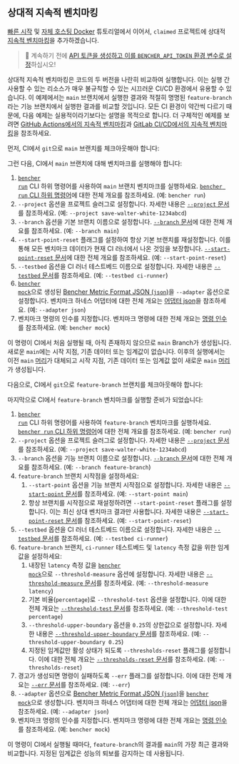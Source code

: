 
## 상대적 지속적 벤치마킹

[빠른 시작][quick start] 및 [자체 호스팅 Docker][docker self-hosted] 튜토리얼에서 이어서, `claimed` 프로젝트에 상대적 [지속적 벤치마킹][continuous benchmarking]을 추가하겠습니다.

> 🐰 계속하기 전에
> [API 토큰을 생성하고 이를 `BENCHER_API_TOKEN` 환경 변수로 설정][create an api token]하십시오!

[quick start]: /ko/docs/tutorial/quick-start/
[docker self-hosted]: /ko/docs/tutorial/docker/
[continuous benchmarking]: /ko/docs/explanation/continuous-benchmarking/
[create an api token]: /ko/docs/tutorial/quick-start/#create-an-api-token

상대적 지속적 벤치마킹은 코드의 두 버전을 나란히 비교하여 실행합니다. 이는 실행 간 사용할 수 있는 리소스가 매우 불규칙할 수 있는 시끄러운 CI/CD 환경에서 유용할 수 있습니다. 이 예제에서는 `main` 브랜치에서 실행한 결과와 적절히 명명된 `feature-branch`라는 기능 브랜치에서 실행한 결과를 비교할 것입니다. 모든 CI 환경이 약간씩 다르기 때문에, 다음 예제는 실용적이라기보다는 설명을 목적으로 합니다. 더 구체적인 예제를 보려면 [GitHub Actions에서의 지속적 벤치마킹][github actions]과 [GitLab CI/CD에서의 지속적 벤치마킹][gitlab ci/cd]을 참조하세요.

[github actions]: /ko/docs/how-to/github-actions/
[gitlab ci/cd]: /ko/docs/how-to/gitlab-ci-cd/

먼저, CI에서 `git`으로 `main` 브랜치를 체크아웃해야 합니다:

<GitCheckoutMain />

그런 다음, CI에서 `main` 브랜치에 대해 벤치마크를 실행해야 합니다:

<RunMainRelative />

1. <code><a href="/ko/docs/explanation/bencher-run/">bencher run</a></code> CLI 하위 명령어를 사용하여 `main` 브랜치 벤치마크를 실행하세요. [`bencher run` CLI 하위 명령어][bencher run]에 대한 전체 개요를 참조하세요.
   (예: `bencher run`)
2. `--project` 옵션을 프로젝트 슬러그로 설정합니다. 자세한 내용은 [`--project` 문서][project option]를 참조하세요.
   (예: `--project save-walter-white-1234abcd`)
3. `--branch` 옵션을 기본 브랜치 이름으로 설정합니다. [`--branch` 문서][branch option]에 대한 전체 개요를 참조하세요.
   (예: `--branch main`)
4. `--start-point-reset` 플래그를 설정하여 항상 기본 브랜치를 재설정합니다. 이를 통해 모든 벤치마크 데이터가 현재 CI 러너에서 나온 것임을 보장합니다. [`--start-point-reset` 문서][start point reset]에 대한 전체 개요를 참조하세요.
   (예: `--start-point-reset`)
5. `--testbed` 옵션을 CI 러너 테스트베드 이름으로 설정합니다. 자세한 내용은 [`--testbed` 문서][testbed option]를 참조하세요.
   (예: `--testbed ci-runner`)
6. <code><a href="/ko/docs/reference/bencher-metric-format/#bencher-mock">bencher mock</a></code>으로 생성된 [Bencher Metric Format JSON (`json`)][bmf]을 `--adapter` 옵션으로 설정합니다. 벤치마크 하네스 어댑터에 대한 전체 개요는 [어댑터 json][adapter json]을 참조하세요.
   (예: `--adapter json`)
7. 벤치마크 명령의 인수를 지정합니다. 벤치마크 명령에 대한 전체 개요는 [명령 인수][command argument]를 참조하세요.
   (예: `bencher mock`)

이 명령이 CI에서 처음 실행될 때, 아직 존재하지 않으므로 `main` Branch가 생성됩니다. 새로운 `main`에는 시작 지점, 기존 데이터 또는 임계값이 없습니다. 이후의 실행에서는 이전 `main` [머리][head]가 대체되고 시작 지점, 기존 데이터 또는 임계값 없이 새로운 `main` [머리][head]가 생성됩니다.

[bencher run]: /ko/docs/explanation/bencher-run/
[project option]: /ko/docs/explanation/bencher-run/#--project-project
[branch option]: /ko/docs/explanation/branch-selection/#--branch-branch
[start point reset]: /ko/docs/explanation/branch-selection/#--start-point-reset
[testbed option]: /ko/docs/explanation/bencher-run/#--testbed-testbed
[bmf]: /ko/docs/reference/bencher-metric-format/
[adapter json]: /ko/docs/explanation/adapters/#-json
[command argument]: /ko/docs/explanation/bencher-run/#benchmark-command
[head]: /ko/docs/explanation/benchmarking/#head

다음으로, CI에서 `git`으로 `feature-branch` 브랜치를 체크아웃해야 합니다:

<GitCheckoutFeature />

마지막으로 CI에서 `feature-branch` 벤치마크를 실행할 준비가 되었습니다:

<RunFeatureRelative />

1. <code><a href="/ko/docs/explanation/bencher-run/">bencher run</a></code> CLI 하위 명령어를 사용하여 `feature-branch` 벤치마크를 실행하세요. [`bencher run` CLI 하위 명령어][bencher run]에 대한 전체 개요를 참조하세요.
   (예: `bencher run`)
2. `--project` 옵션을 프로젝트 슬러그로 설정합니다. 자세한 내용은 [`--project` 문서][project option]를 참조하세요.
   (예: `--project save-walter-white-1234abcd`)
3. `--branch` 옵션을 기능 브랜치 이름으로 설정합니다. [`--branch` 문서][branch option]에 대한 전체 개요를 참조하세요.
   (예: `--branch feature-branch`)
4. `feature-branch` 브랜치 시작점을 설정하세요:
   1. `--start-point` 옵션을 기능 브랜치 시작점으로 설정합니다. 자세한 내용은 [`--start-point` 문서][start point]를 참조하세요.
   (예: `--start-point main`)
   2. 항상 브랜치를 시작점으로 재설정하려면 `--start-point-reset` 플래그를 설정합니다. 이는 최신 상대 벤치마크 결과만 사용합니다. 자세한 내용은 [`--start-point-reset` 문서][start point reset]를 참조하세요.
   (예: `--start-point-reset`)
5. `--testbed` 옵션을 CI 러너 테스트베드 이름으로 설정합니다. 자세한 내용은 [`--testbed` 문서][testbed option]를 참조하세요.
   (예: `--testbed ci-runner`)
6. `feature-branch` 브랜치, `ci-runner` 테스트베드 및 `latency` 측정 값을 위한 임계값을 설정하세요:
   1. 내장된 `latency` 측정 값을 <code><a href="/ko/docs/reference/bencher-metric-format/#bencher-mock">bencher mock</a></code>으로 `--threshold-measure` 옵션에 설정합니다. 자세한 내용은 [`--threshold-measure` 문서][threshold measure option]를 참조하세요.
   (예: `--threshold-measure latency`)
   2. 기본 비율(`percentage`)로 `--threshold-test` 옵션을 설정합니다. 이에 대한 전체 개요는 [`--threshold-test` 문서][threshold test option]를 참조하세요.
   (예: `--threshold-test percentage`)
   3. `--threshold-upper-boundary` 옵션을 `0.25`의 상한값으로 설정합니다. 자세한 내용은 [`--threshold-upper-boundary` 문서][threshold upper boundary]를 참조하세요.
   (예: `--threshold-upper-boundary 0.25`)
   4. 지정된 임계값만 활성 상태가 되도록 `--thresholds-reset` 플래그를 설정합니다. 이에 대한 전체 개요는 [`--thresholds-reset` 문서][thresholds reset]를 참조하세요.
   (예: `--thresholds-reset`)
7. 경고가 생성되면 명령이 실패하도록 `--err` 플래그를 설정합니다. 이에 대한 전체 개요는 [`--err` 문서][alert err]를 참조하세요.
   (예: `--err`)
8. `--adapter` 옵션으로 [Bencher Metric Format JSON (`json`)][bmf]을 <code><a href="/ko/docs/reference/bencher-metric-format/#bencher-mock">bencher mock</a></code>으로 생성합니다. 벤치마크 하네스 어댑터에 대한 전체 개요는 [어댑터 json][adapter json]을 참조하세요.
   (예: `--adapter json`)
9. 벤치마크 명령의 인수를 지정합니다. 벤치마크 명령에 대한 전체 개요는 [명령 인수][command argument]를 참조하세요.
   (예: `bencher mock`)

이 명령이 CI에서 실행될 때마다, `feature-branch`의 결과를 `main`의 가장 최근 결과와 비교합니다. 지정된 임계값은 성능의 퇴보를 감지하는 데 사용됩니다.

[start point]: /ko/docs/explanation/branch-selection/#--start-point-branch
[start point reset]: /ko/docs/explanation/branch-selection/#--start-point-reset
[threshold measure option]: /ko/docs/explanation/thresholds/#--threshold-measure-measure
[threshold test option]: /ko/docs/explanation/thresholds/#--threshold-test-test
[threshold upper boundary]: /ko/docs/explanation/thresholds/#--threshold-upper-boundary-boundary
[thresholds reset]: /ko/docs/explanation/thresholds/#--thresholds-reset
[alert err]: /ko/docs/explanation/thresholds/#--err